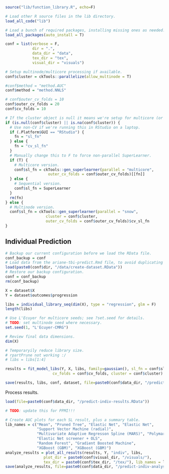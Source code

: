 ```r
source("lib/function_library.R", echo=F)

# Load other R source files in the lib directory.
load_all_code("lib")

# Load a bunch of required packages, installing missing ones as needed.
load_all_packages(auto_install = T)

conf = list(verbose = F,
            dir = ".",
            data_dir = "data",
            tex_dir = "tex",
            visual_dir = "visuals")
```

```r

# Setup multinode/multicore processing if available.
conf$cluster = ckTools::parallelize(allow_multinode = T)

#conf$method = "method.AUC"
conf$method = "method.NNLS"

# conf$outer_cv_folds = 10
conf$outer_cv_folds = 20
conf$cv_folds = 10

# If the cluster object is null it means we're setup for multicore (or nuthin).
if (is.null(conf$cluster) || is.na(conf$cluster)) {
  # Use non-CV if we're running this in RStudio on a laptop.
  if (.Platform$GUI == "RStudio") {
    fn = "sl_fn"
  } else {
    fn = "cv_sl_fn"
  }
  # Manually change this to F to force non-parallel SuperLearner.
  if (T) {
    # Multicore version.
    conf$sl_fn = ckTools::gen_superlearner(parallel = "multicore",
                   outer_cv_folds = conf$outer_cv_folds)[[fn]]
  } else {
    # Sequential version.
    conf$sl_fn = SuperLearner
  }
  rm(fn)
} else {
  # Multinode version.
  conf$sl_fn = ckTools::gen_superlearner(parallel = "snow",
                  cluster = conf$cluster,
                  outer_cv_folds = conf$outer_cv_folds)$cv_sl_fn
}
```

## Individual Prediction

```r
# Backup our current configuration before we load the RData file.
conf_backup = conf
# Load data from the ariane-tbi-predict.Rmd file, to avoid duplicating code.
load(paste0(conf$dir, "/data/create-dataset.RData"))
# Restore our backup configuration.
conf = conf_backup
rm(conf_backup)

X = dataset$X
Y = dataset$outcomes$progression

libs = individual_library_seq(dim(X), type = "regression", glm = F)
length(libs)

# Use L'Ecuyer for multicore seeds; see ?set.seed for details.
# TODO: set multinode seed where necessary.
set.seed(1, "L'Ecuyer-CMRG")

# Review final data dimensions.
dim(X)

# Temporaryily reduce library size.
# rpartPrune not working :/
# libs = libs[1:4]

results = fit_model_libs(Y, X, libs, family=gaussian(), sl_fn = conf$sl_fn,
                     cv_folds = conf$cv_folds, cluster = conf$cluster)

save(results, libs, conf, dataset, file=paste0(conf$data_dir, "/predict-indiv-results.RData"))
```

Process results.

```r
load(file=paste0(conf$data_dir, "/predict-indiv-results.RData"))

# TODO: update this for PPMI!!!

# Create AUC plots for each SL result, plus a summary table.
lib_names = c("Mean", "Pruned Tree", "Elastic Net", "Elastic Net",
              "Support Vector Machine (radial)",
              "Multivariate Adaptive Regresson Spline (MARS)", "Polymars",
              "Elastic Net screener + OLS",
              "Random Forest", "Gradient Boosted Machine",
              "XGBoost (GBM)", "XGBoost (GBM)")
analyze_results = plot_all_results(results, Y, "indiv", libs,
                 plot_dir = paste0(conf$visual_dir, "/visuals/"),
                 tex_dir = paste0(conf$tex_dir, "/tex/"), lib_names = lib_names)
save(analyze_results, file=paste0(conf$data_dir, "/predict-indiv-analysis.RData"))
```
